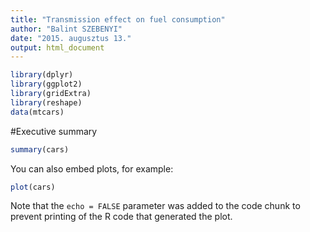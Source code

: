 ```yaml
---
title: "Transmission effect on fuel consumption"
author: "Balint SZEBENYI"
date: "2015. augusztus 13."
output: html_document
---
```


```r
library(dplyr)
library(ggplot2)
library(gridExtra)
library(reshape)
data(mtcars)
```

#Executive summary

```r
summary(cars)
```

You can also embed plots, for example:

```r
plot(cars)
```

Note that the `echo = FALSE` parameter was added to the code chunk to prevent printing of the R code that generated the plot.
